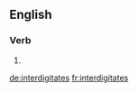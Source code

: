 ==English==

===Verb===
{{head|en}}

# {{en-third-person singular of|interdigitate}}

[[de:interdigitates]]
[[fr:interdigitates]]